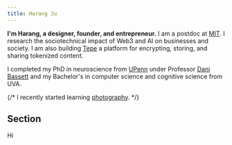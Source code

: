 ```yaml
---
title: Harang Ju
---
```


**I'm Harang, a designer, founder, and entrepreneur.**
I am a postdoc at [MIT](https://ide.mit.edu/people/harang-ju/). I research the sociotechnical impact of Web3 and AI on businesses and society.
I am also building [Tepe](https://tepe.so/) a platform for encrypting, storing, and sharing tokenized content.

I completed my PhD in neuroscience from [UPenn](https://complexsystemsupenn.com/) under Professor [Dani Bassett](https://complexsystemsupenn.com/personal/) and my Bachelor's in computer science and cognitive science from UVA.

{/* I recently started learning [photography](https://www.instagram.com/harangju/). */}

## Section

Hi